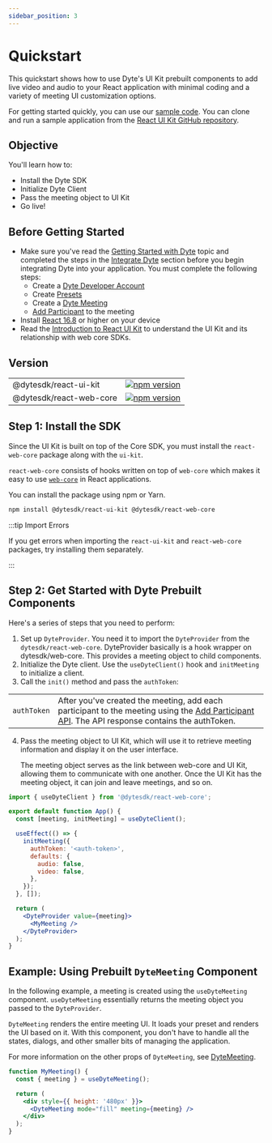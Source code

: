 ```yaml
---
sidebar_position: 3
---
```


# Quickstart

This quickstart shows how to use Dyte's UI Kit prebuilt components to add live
video and audio to your React application with minimal coding and a variety of
meeting UI customization options.

For getting started quickly, you can use our
[sample code](https://github.com/dyte-io/react-samples). You can clone and run a
sample application from the
[React UI Kit GitHub repository](https://github.com/dyte-io/react-samples).

## Objective

You'll learn how to:

- Install the Dyte SDK
- Initialize Dyte Client
- Pass the meeting object to UI Kit
- Go live!

## Before Getting Started

- Make sure you've read the [Getting Started with Dyte](/getting-started) topic
  and completed the steps in the
  [Integrate Dyte](/getting-started#integrate-dyte) section before you begin
  integrating Dyte into your application. You must complete the following steps:
  - Create a [Dyte Developer Account](https://dev.dyte.io/)
  - Create [Presets](https://dev.dyte.io/roles-presets)
  - Create a [Dyte Meeting](/api/?v=v2#/operations/create_meeting)
  - [Add Participant](/api/?v=v2#/operations/add_participant) to the meeting
- Install [React 16.8](https://reactjs.org/blog/2019/02/06/react-v16.8.0.html)
  or higher on your device
- Read the [Introduction to React UI Kit](/react-ui-kit) to understand the UI
  Kit and its relationship with web core SDKs.

## Version

|                         |                                                                                                                              |
| ----------------------- | ---------------------------------------------------------------------------------------------------------------------------- |
| @dytesdk/react-ui-kit   | [![npm version](https://badge.fury.io/js/@dytesdk%2Freact-ui-kit.svg)](https://badge.fury.io/js/@dytesdk%2Freact-ui-kit)     |
| @dytesdk/react-web-core | [![npm version](https://badge.fury.io/js/@dytesdk%2Freact-web-core.svg)](https://badge.fury.io/js/@dytesdk%2Freact-web-core) |

## Step 1: Install the SDK

Since the UI Kit is built on top of the Core SDK, you must install the
`react-web-core` package along with the `ui-kit`.

`react-web-core` consists of hooks written on top of `web-core` which makes it
easy to use [`web-core`](https://npmjs.com/package/@dytesdk/web-core) in React
applications.

You can install the package using npm or Yarn.

```bash npm2yarn
npm install @dytesdk/react-ui-kit @dytesdk/react-web-core
```

:::tip Import Errors

If you get errors when importing the `react-ui-kit` and `react-web-core`
packages, try installing them separately.

:::

## Step 2: Get Started with Dyte Prebuilt Components

Here's a series of steps that you need to perform:

1. Set up `DyteProvider`. You need it to import the `DyteProvider` from the
   `dytesdk/react-web-core`. DyteProvider basically is a hook wrapper on
   dytesdk/web-core. This provides a meeting object to child components.
2. Initialize the Dyte client. Use the `useDyteClient()` hook and `initMeeting`
   to initialize a client.
3. Call the `init()` method and pass the `authToken`:

|             |                                                                                                                                                                                   |
| ----------- | --------------------------------------------------------------------------------------------------------------------------------------------------------------------------------- |
| `authToken` | After you've created the meeting, add each participant to the meeting using the [Add Participant API](/api#/operations/add_participant). The API response contains the authToken. |

4. Pass the meeting object to UI Kit, which will use it to retrieve meeting
   information and display it on the user interface.

   The meeting object serves as the link between web-core and UI Kit, allowing
   them to communicate with one another. Once the UI Kit has the meeting object,
   it can join and leave meetings, and so on.

```jsx
import { useDyteClient } from '@dytesdk/react-web-core';

export default function App() {
  const [meeting, initMeeting] = useDyteClient();

  useEffect(() => {
    initMeeting({
      authToken: '<auth-token>',
      defaults: {
        audio: false,
        video: false,
      },
    });
  }, []);

  return (
    <DyteProvider value={meeting}>
      <MyMeeting />
    </DyteProvider>
  );
}
```

## Example: Using Prebuilt `DyteMeeting` Component

In the following example, a meeting is created using the `useDyteMeeting`
component. `useDyteMeeting` essentially returns the meeting object you passed to
the `DyteProvider`.

`DyteMeeting` renders the entire meeting UI. It loads your preset and renders
the UI based on it. With this component, you don't have to handle all the
states, dialogs, and other smaller bits of managing the application.

For more information on the other props of `DyteMeeting`, see
[DyteMeeting](/react-ui-kit/components/dyte-meeting).

```jsx live
function MyMeeting() {
  const { meeting } = useDyteMeeting();

  return (
    <div style={{ height: '480px' }}>
      <DyteMeeting mode="fill" meeting={meeting} />
    </div>
  );
}
```

